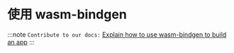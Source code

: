 # 使用 wasm-bindgen

:::note
`Contribute to our docs:` [Explain how to use wasm-bindgen to build an app](https://github.com/yewstack/docs/issues/34)
:::
